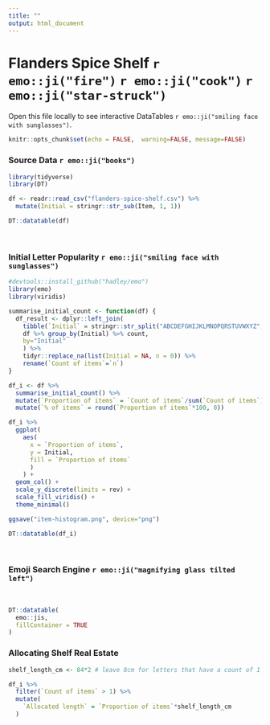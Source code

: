 ```yaml
---
title: ""
output: html_document
---
```


# Flanders Spice Shelf `r emo::ji("fire")` `r emo::ji("cook")` `r emo::ji("star-struck")`

Open this file locally to see interactive DataTables `r emo::ji("smiling face with sunglasses")`.

```r
knitr::opts_chunk$set(echo = FALSE,  warning=FALSE, message=FALSE)
```

### Source Data `r emo::ji("books")`

```r
library(tidyverse)
library(DT)

df <- readr::read_csv("flanders-spice-shelf.csv") %>%
  mutate(Initial = stringr::str_sub(Item, 1, 1))

DT::datatable(df)
```
<br>

### Initial Letter Popularity `r emo::ji("smiling face with sunglasses")`

```r
#devtools::install_github("hadley/emo")
library(emo)
library(viridis)

summarise_initial_count <- function(df) {
  df_result <- dplyr::left_join(
    tibble(`Initial` = stringr::str_split("ABCDEFGHIJKLMNOPQRSTUVWXYZ", "")[[1]]),
    df %>% group_by(Initial) %>% count, 
    by="Initial"
    ) %>%
    tidyr::replace_na(list(Initial = NA, n = 0)) %>%
    rename(`Count of items`=`n`)
}

df_i <- df %>%
  summarise_initial_count() %>%
  mutate(`Proportion of items` = `Count of items`/sum(`Count of items`)) %>%
  mutate(`% of items` = round(`Proportion of items`*100, 0))

df_i %>%
  ggplot(
    aes(
      x = `Proportion of items`,
      y = Initial,
      fill = `Proportion of items`
      )
    ) +
  geom_col() +
  scale_y_discrete(limits = rev) +
  scale_fill_viridis() +
  theme_minimal()

ggsave("item-histogram.png", device="png")
```
```r
DT::datatable(df_i)
```
<br>

### Emoji Search Engine `r emo::ji("magnifying glass tilted left")`
<br>
```r
DT::datatable(
  emo::jis,
  fillContainer = TRUE
)
```


### Allocating Shelf Real Estate

```r

shelf_length_cm <- 84*2 # leave 8cm for letters that have a count of 1 or 0

df_i %>%
  filter(`Count of items` > 1) %>%
  mutate(
    `Allocated length` = `Proportion of items`*shelf_length_cm
  )

```